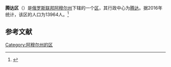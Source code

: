 {{Infobox Settlement
| official_name = 腾达区
| native_name = Тындинский район
| image_flag = RUS Тындинский район flag.jpg
| image_shield = RUS Тындинский район COA.jpg
| image_map = Location Map of Amur Oblast Tyndinsky District.png 
| settlement_type = [[区_(苏联)|区]]
| subdivision_type = [[国家|国家]]
| subdivision_type1 = [[俄罗斯行政区划|州]]
| subdivision_name = {{RUS}}
| subdivision_name1 = [[阿穆尔州|阿穆尔州]]
| seat_type = 行政中心
| seat = [[腾达|腾达]]
| population_as_of=2016
| population_footnotes = <ref name=amurstat />
| population_total = 13964
| timezone = [[雅库茨克时间|MSK+6]]
| utc_offset = +9
}}
'''腾达区'''（{{lang-ru|Тындинский район}}）是[[俄罗斯联邦|俄罗斯联邦]][[阿穆尔州|阿穆尔州]]下辖的一个[[区_(苏联)|区]]，其行政中心为[[腾达|腾达]]。据2016年统计，该区的人口为13964人。<ref name=amurstat>{{cite web | url = http://amurstat.gks.ru/wps/wcm/connect/rosstat_ts/amurstat/resources/d600c10043769f3eb9effbdd898fc419/07_1_4.htm | title = Оценка численности населения по городским округам, муниципальным районам, городским и сельским поселениям Амурской области на 1 января 2016 года | language = ru | accessdate = 2016-04-21 | archiveurl = https://www.webcitation.org/6gvsqa6qi?url=http://amurstat.gks.ru/wps/wcm/connect/rosstat_ts/amurstat/resources/d600c10043769f3eb9effbdd898fc419/07_1_4.htm | archivedate = 2016-04-21 | deadurl = yes }}</ref>

== 参考文献 ==
{{reflist}}

{{Russia-stub}}

[[Category:阿穆尔州的区|Category:阿穆尔州的区]]